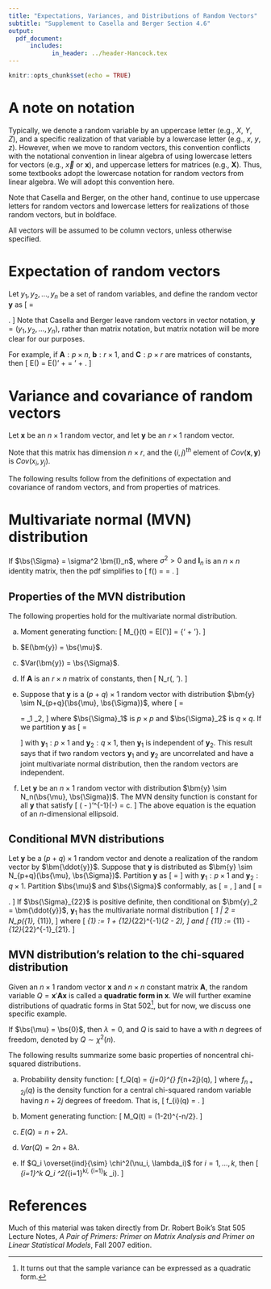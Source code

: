 ```yaml
---
title: "Expectations, Variances, and Distributions of Random Vectors"
subtitle: "Supplement to Casella and Berger Section 4.6"
output: 
  pdf_document:
      includes:
            in_header: ../header-Hancock.tex
---
```


```r
knitr::opts_chunk$set(echo = TRUE)
```

# A note on notation

Typically, we denote a random variable by an uppercase letter (e.g., $X$, $Y$, $Z$), and a specific realization of that variable by a lowercase letter (e.g., $x$, $y$, $z$). However, when we move to random vectors, this convention conflicts with the notational convention in linear algebra of using lowercase letters for vectors (e.g., $\vec{x}$ or $\bm{x}$), and uppercase letters for matrices (e.g., $\bm{X}$). Thus, some textbooks adopt the lowercase notation for random vectors from linear algebra. We will adopt this convention here.

Note that Casella and Berger, on the other hand, continue to use uppercase letters for random vectors and lowercase letters for realizations of those random vectors, but in boldface. 

All vectors will be assumed to be column vectors, unless otherwise specified.

# Expectation of random vectors

Let $y_1, y_2,\ldots, y_n$ be a set of random variables, and define the random vector $\bm{y}$ as
\[
\bm{y} = \begin{pmatrix} y_1 \cr y_2 \cr \vdots \cr y_n \end{pmatrix}.
\]
Note that Casella and Berger leave random vectors in vector notation, $\bm{y} = (y_1, y_2, \ldots, y_n)$, rather than matrix notation, but matrix notation will be more clear for our purposes.

\begin{mydef}
Suppose that $E(y_i) = \mu_i$ for $i = 1,\ldots, n$, and define the $n \times 1$ vector $\bs{\mu} = \{\mu_i\}$, where the set notation denotes the elements of the vector, i.e.,
\[
\bs{\mu} = \begin{pmatrix} \mu_1 \cr \mu_2 \cr \vdots \cr \mu_n \end{pmatrix}.
\]
Then the \textbf{expected value of $\bm{y}$} is defined as the vector of expected values of its elements:
\[
E(\bm{y}) = \bs{\mu} = \begin{pmatrix} \mu_1 \cr \mu_2 \cr \vdots \cr \mu_n \end{pmatrix}.
\]
\end{mydef}

\begin{myresult}
If $\bm{g}(\bm{y})$ is a linear function from $\R^n$ to $\R^m$, then $E(\bm{g}(\bm{y})) = \bm{g}(E(\bm{y}))$.
\end{myresult}

For example, if $\bm{A}: p\times n$, $\bm{b}:r \times 1$, and $\bm{C}: p \times r$ are matrices of constants, then 
\[
E(\bm{Ayb'+C}) = \bm{A}E(\bm{y})\bm{b}' + \bm{C} = \bm{A}\bs{\mu}\bm{b}' + \bm{C}.
\]

# Variance and covariance of random vectors

Let $\bm{x}$ be an $n \times 1$ random vector, and let $\bm{y}$ be an $r \times 1$ random vector.

\begin{mydef}
The \textbf{covariance of $\bm{x}$ and $\bm{y}$} is
\[
Cov(\bm{x},\bm{y}) = E\left[ (\bm{x} - E(\bm{x}))(\bm{y} - E(\bm{y}))'\right].
\]
\end{mydef}
Note that this matrix has dimension $n \times r$, and the $(i,j)^{th}$ element of $Cov(\bm{x},\bm{y})$ is $Cov(x_i, y_j)$.

\begin{mydef}
The \textbf{variance of $\bm{x}$} is the $n \times n$ matrix
\[
Var(\bm{x}) = Cov(\bm{x},\bm{x}) = E\left[ (\bm{x} - E(\bm{x}))(\bm{x} - E(\bm{x}))'\right].
\]
\end{mydef}

The following results follow from the definitions of expectation and covariance of random vectors, and from properties of matrices.

\begin{myresult}
$Cov(\bm{x}, \bm{y}) = E(\bm{x}\bm{y}') - E(\bm{x})E(\bm{y})'$.
\end{myresult}

\begin{myresult}
$Var(\bm{x}) = E(\bm{x}\bm{x}') - E(\bm{x})E(\bm{x})'$.
\end{myresult}

\begin{myresult}
For any constant matrices $\bm{A}:m \times n$ and $\bm{B}:p \times r$, 
\[
Cov(\bm{A}\bm{x}, \bm{B}\bm{y}) = \bm{A} Cov(\bm{x},\bm{y}) \bm{B}'.
\]
\end{myresult}

\begin{myresult}
For any constant matrix $\bm{A}:m \times n$, 
\[
Var(\bm{A}\bm{x}) = Cov(\bm{A}\bm{x}, \bm{A}\bm{x}) = \bm{A} Var(\bm{x}) \bm{A}'.
\]
\end{myresult}

\begin{myresult}
$Var(\bm{x})$ is a symmetric non-negative definite matrix.
\end{myresult}


# Multivariate normal (MVN) distribution

\begin{mydef}
Suppose that random vector $\bm{y}: n \times 1$ with support $\R^n$ has joint probability density function,
\[
f(\bm{y}) = \frac{\exp\left\{-\frac{1}{2}(\bm{y} - \bs{\mu})'\bs{\Sigma}^{-1}(\bm{y} - \bs{\mu})\right\}}{|\bs{\Sigma}|^{\frac{1}{2}}(2\pi)^{\frac{n}{2}}},
\]
for $\bs{\mu}:n \times 1 \in \R^n$ and positive definite matrix $\bs{\Sigma}: n \times n$. Then $\bm{y}$ is said to have a \textbf{multivariate normal distribution} with mean $\bs{\mu}$ and variance $\bs{\Sigma}$, denoted by $\bm{y} \sim N_n(\bs{\mu}, \bs{\Sigma})$.
\end{mydef}

If $\bs{\Sigma} = \sigma^2 \bm{I}_n$, where $\sigma^2 > 0$ and $\bm{I}_n$ is an $n \times n$ identity matrix, then the pdf simplifies to
\[
f(\bm{y}) = \frac{\exp\left\{-\frac{1}{2\sigma^2}(\bm{y} - \bs{\mu})'(\bm{y} - \bs{\mu})\right\}}{(2\pi\sigma^2)^{\frac{n}{2}}} =
\frac{\exp\left\{-\frac{1}{2\sigma^2}\sum_{i = 1}^n (y_i - \mu_i)^2\right\}}{(2\pi\sigma^2)^{\frac{n}{2}}}.
\]

## Properties of the MVN distribution

The following properties hold for the multivariate normal distribution. 

\begin{myresult}
Suppose $\bm{y} \sim N_n(\bs{\mu}, \bs{\Sigma})$, where $\bs{\Sigma}$ is positive definite. Then the following results can be established.  
\end{myresult}

a. Moment generating function:
\[
M_{\bm{y}}(t) = E[\exp(\bm{t}'\bm{y})] = \exp\left\{\bm{t}'\bs{\mu} + \frac{1}{2}\bm{t}'\bs{\Sigma}\bm{t}\right\}.
\]

b. $E(\bm{y}) = \bs{\mu}$.

c. $Var(\bm{y}) = \bs{\Sigma}$.

d. If $\bm{A}$ is an $r \times n$ matrix of constants, then
\[
\bm{A}\bm{y} \sim N_r(\bm{A}\bs{\mu}, \bm{A}\bs{\Sigma}\bm{A}').
\]

e. Suppose that $\bm{y}$ is a $(p + q) \times 1$ random vector with distribution $\bm{y} \sim N_{p+q}(\bs{\mu}, \bs{\Sigma})$, where
\[
\bs{\Sigma} = \begin{pmatrix} \bs{\Sigma}_1 & \bm{0} \cr \bm{0} &\bs{\Sigma}_2 \end{pmatrix} = \bs{\Sigma}_1 \otimes \bs{\Sigma}_2,
\]
where $\bs{\Sigma}_1$ is $p\times p$ and $\bs{\Sigma}_2$ is $q \times q$. If we partition $\bm{y}$ as
\[
\bm{y} = \begin{pmatrix} \bm{y}_1 \cr \bm{y}_2 \end{pmatrix}
\]
with $\bm{y}_1: p\times 1$ and $\bm{y}_2: q \times 1$, then $\bm{y}_1$ is independent of $\bm{y}_2$. This result says that if two random vectors $\bm{y}_1$ and $\bm{y}_2$ are uncorrelated and have a joint multivariate normal distribution, then the random vectors are independent.

f. Let $\bm{y}$ be an $n\times 1$ random vector with distribution $\bm{y} \sim N_n(\bs{\mu}, \bs{\Sigma})$. The MVN density function is constant for all $\bm{y}$ that satisfy
\[
(\bm{y} - \bs{\mu})'\bs{\Sigma}^{-1}(\bm{y}-\bs{\mu}) = c.
\]
The above equation is the equation of an $n$-dimensional ellipsoid.

## Conditional MVN distributions

Let $\bm{y}$ be a $(p + q) \times 1$ random vector and denote a realization of the random vector by $\bm{\ddot{y}}$. Suppose that $\bm{y}$ is distributed as $\bm{y} \sim N_{p+q}(\bs{\mu}, \bs{\Sigma})$. Partition $\bm{y}$ as 
\[
\bm{y} = \begin{pmatrix} \bm{y}_1 \cr \bm{y}_2 \end{pmatrix}
\]
with $\bm{y}_1: p\times 1$ and $\bm{y}_2: q \times 1$. Partition $\bs{\mu}$ and $\bs{\Sigma}$ conformably, as 
\[
\bs{\mu} = \begin{pmatrix} \bs{\mu}_1 \cr \bs{\mu}_2 \end{pmatrix},
\]
and
\[
\bs{\Sigma} = \begin{pmatrix} \bs{\Sigma}_{11} & \bs{\Sigma}_{12} \cr \bs{\Sigma}_{21} & \bs{\Sigma}_{22} \end{pmatrix}.
\]
If $\bs{\Sigma}_{22}$ is positive definite, then conditional on $\bm{y}_2 = \bm{\ddot{y}}$, $\bm{y}_1$ has the multivariate normal distribution
\[
\bm{y}_1 | \bm{y}_2 = \bm{\ddot{y}} \sim N_p(\bs{\mu}_{1\cdot 2}, \bs{\Sigma}_{11\cdot 2}),
\]
where
\[
\bs{\mu}_{1\cdot 2} := \bs{\mu}_1 + \bs{\Sigma}_{12}\bs{\Sigma}_{22}^{-1}(\bm{\ddot{y}}_2 - \bs{\mu}_2),
\]
and
\[
\bs{\Sigma}_{11\cdot 2} := \bs{\Sigma}_{11} - \bs{\Sigma}_{12}\bs{\Sigma}_{22}^{-1}\bs{\Sigma}_{21}.
\]

\newpage
## MVN distribution's relation to the chi-squared distribution

Given an $n \times 1$ random vector $\bm{x}$ and $n\times n$ constant matrix $\bm{A}$, the random variable $Q = \bm{x}'\bm{A}\bm{x}$ is called a **quadratic form in $\bm{x}$**. We will further examine distributions of quadratic forms in Stat 502^[It turns out that the sample variance can be expressed as a quadratic form.], but for now, we discuss one specific example.

\begin{mydef}
Suppose $\bm{x} \sim N_n(\bs{\mu}, \bm{I}_n)$. Define the random variable $Q = \bm{x}'\bm{x}$. Then $Q$ is said to have a \textbf{noncentral chi-squared distribution} with $n$ degrees of freedom and noncentrality parameter $\lambda = \bs{\mu}'\bs{\mu}/2$. This is denoted by $Q \sim \chi^2(n, \lambda)$. 
\end{mydef}

If $\bs{\mu} = \bs{0}$, then $\lambda = 0$, and $Q$ is said to have a \textbf{central chi-squared distribution} with $n$ degrees of freedom, denoted by $Q \sim \chi^2(n)$.

The following results summarize some basic properties of noncentral chi-squared distributions.

\begin{myresult}
Let $Q \sim \chi^2_{n, \lambda}$. Then the following properties hold.
\end{myresult}

a. Probability density function:
\[
f_Q(q) = \sum_{j=0}^{\infty} \frac{e^{\lambda}\lambda^j}{j!}f_{n+2j}(q),
\]
where $f_{n+2j}(q)$ is the density function for a central chi-squared random variable having $n + 2j$ degrees of freedom. That is,
\[
f_{i}(q) = \frac{e^{q/2}q^{i/2 - 1}}{2^{i/2}\Gamma(i/2)}.
\]
b. Moment generating function:
\[
M_Q(t) = (1-2t)^{-n/2}\exp[2t\lambda/(1-2t)].
\]

c. $E(Q) = n + 2\lambda$.

d. $Var(Q) = 2n + 8\lambda$.

e. If $Q_i \overset{ind}{\sim} \chi^2(\nu_i, \lambda_i)$ for $i = 1,\ldots, k$, then
\[
\sum_{i=1}^k Q_i \sim \chi^2\left(\sum_{i=1}^k\nu_i, \sum_{i=1}^k \lambda_i\right).
\]

# References

Much of this material was taken directly from Dr.\ Robert Boik's Stat 505 Lecture Notes, _A Pair of Primers: Primer on Matrix Analysis and Primer on Linear Statistical Models_, Fall 2007 edition.